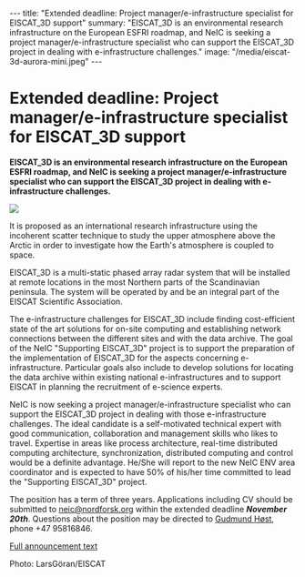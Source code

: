 ---
title: "Extended deadline: Project manager/e-infrastructure specialist for EISCAT_3D support"
summary: "EISCAT_3D is an environmental research infrastructure on the European ESFRI roadmap, and NeIC is seeking a project manager/e-infrastructure specialist who can support the EISCAT_3D project in dealing with e-infrastructure challenges."
image: "/media/eiscat-3d-aurora-mini.jpeg"
---

= Extended deadline: Project manager/e-infrastructure specialist for EISCAT_3D support =

'''EISCAT_3D is an environmental research infrastructure on the European ESFRI roadmap, and NeIC is seeking a project manager/e-infrastructure specialist who can support the EISCAT_3D project in dealing with e-infrastructure challenges.'''

<a href="/media/eiscat-3d-aurora.jpeg">
<img class="smallpic" src="/media/eiscat-3d-aurora-mini.jpeg">
</a>

It is proposed as an international research infrastructure using the incoherent scatter technique to study the upper atmosphere above the Arctic in order to investigate how the Earth's atmosphere is coupled to space.

EISCAT_3D is a multi-static phased array radar system that will be installed at remote locations in the most Northern parts of the Scandinavian peninsula. The system will be operated by and be an integral part of the EISCAT Scientific Association.

The e-infrastructure challenges for EISCAT_3D include finding cost-efficient state of the art solutions for on-site computing and establishing network connections between the different sites and with the data archive. The goal of the NeIC "Supporting EISCAT_3D" project is to support the preparation of the implementation of EISCAT_3D for the aspects concerning e-infrastructure. Particular goals also include to develop solutions for locating the data archive within existing national e-infrastructures and to support EISCAT in planning the recruitment of e-science experts.

NeIC is now seeking a project manager/e-infrastructure specialist who can support the EISCAT_3D project in dealing with those e-infrastructure challenges. The ideal candidate is a self-motivated technical expert with good communication, collaboration and management skills who likes to travel. Expertise in areas like process architecture, real-time distributed computing architecture, synchronization, distributed computing and control would be a definite advantage. He/She will report to the new NeIC ENV area coordinator and is expected to have 50% of his/her time committed to lead the "Supporting EISCAT_3D" project.

The position has a term of three years. Applications including CV should be submitted to [mailto:neic@nordforsk.org neic@nordforsk.org] within the extended deadline '''''November 20th'''''. Questions about the position may be directed to [mailto:gudmund.host@nordforsk.org Gudmund Høst], phone +47 95816846.

[[/media/2014-10-14-Open-position-announcement-NeIC_Support_EISCAT_3D_Project_lead_4.pdf|Full announcement text]]


Photo: LarsGöran/EISCAT